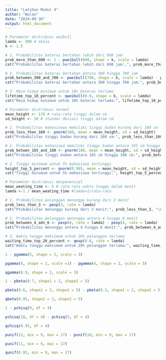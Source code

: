 ---
title: "Latihan Modul 4"
author: "Wulan"
date: "2024-09-30"
output: html_document
---

```{r}
# Parameter distribusi weibull
lamda <- 500 # skala
k <- 1.5

# 1. Probabilitas baterai bertahan lebih dari 600 jam
prob_more_than_600 <- 1 - pweibull(600, shape = k, scale = lamda)
cat("Probabilitas baterai bertahan lebih dari 600 jam:,", prob_more_than_600, "\n")

# 2. Probabilitas baterai bertahan antara 300 hingga 700 jam
prob_between_300_and_700 <- pweibull(700, shape = k, scale = lamda) - pweibull(300, shape = k, scale = lamda)
cat("Probabilitas baterai bertahan antara 300 hingga 700 jam:", prob_between_300_and_700, "\n")

# 3. Masa hidup minimum untuk 10% baterai terlama
lifetime_top_10_percent <- qweibull(0.9, shape = k, scale = lamda)
cat("Masa hidup minimum untuk 10% baterai terlama:", lifetime_top_10_percent, "jam\n")
```

```{r}
# Parameter distribusi normal
mean_height <- 170 # rata-rata tinggi dalam cm
sd_height <- 10 # standar deviasi tinggi dalam cm

# 1. Probabilitas mahasiswwa memiliki tinggi badan kurang dari 160 cm
prob_less_than_160 <- pnorm(160, mean = mean_height, sd = sd_height)
cat("Probabilitas tinggi badan kurang dari 160 cm:", prob_less_than_160, "\n")

# 2. Probabilitas mahasiswa memiliki tinggi badan antara 165 cm hingga 180 cm
prob_betwen_165_and_180 <- pnorm(180, mean = mean_height, sd = sd_height) - pnorm(165, mean = mean_height, sd = sd_height)
cat("Probabilitas tinggi badan antara 165 cm hingga 180 cm:", prob_betwen_165_and_180, "\n")

# 3. Tinggi minimum untuk 5% mahasiswa tertinggi
height_top_5_percent <- qnorm(0.995, mean = mean_height, sd = sd_height)
cat("Tinggi minimum untuk 5% mahasiswa tertinggi:", height_top_5_percent, "cm\n")
```

```{r}
# Parameter distribusi eksponensial
mean_weating_time <- 5 # rata-rata waktu tunggu dalam menit
lamda <-1 / mean_weating_time #lamda=1/rata-rata

# 1. Probabilitas pelanggan menunggu kurang dari 3 menit
prob_less_than_3 <- pexp(3, rate = lamda)
cat("Ptobabilitas menunggu kurang dari 3 menit:", prob_less_than_3, "\n")

# 2. Probabilitas pelanggan menunggu antara 4 hingga 6 menit
prob_between_4_adn_6 <- pexp(6, rate = lamda) - pexp(4, rate = lamda)
cat("Probabilitas menunggu antara 4 hingga 6 menit:", prob_between_4_adn_6, "\n")

# 3. Waktu tunggu maksimum untuk 20% pelanggan terlama
waiting_time_top_20_percent <- qexp(0.8, rate = lamda)
cat("Waktu tunggu maksimum untuk 20% pelanggan terlama:", waiting_time_top_20_percent, "menit\n")
```

```{r}
1 - pgamma(5, shape = 2, scale = 3)
```

```{r}
pgamma(6, shape = 2, scale =3) - pgamma(4, shape = 2, scale = 3)
```

```{r}
qgamma(0.9, shape = 2, scale = 3)
```

```{r}
1 - pbeta(0.7, shape1 = 2, shape2 = 5)
```

```{r}
pbeta(0.6, shape1 = 2, shape2 = 5) - pbeta(0.3, shape1 = 2, shape2 = 5)
```

```{r}
qbeta(0.95, shape1 = 2, shape2 = 5)
```

```{r}
1 - pchisq(9, df = 4)
```

```{r}
pchisq(10, df = 4) - pchisq(5, df = 4)
```

```{r}
qchisq(0.95, df = 4)
```

```{r}
punif(12, min = 9, max = 17) - punif(10, min = 9, max = 17)
```

```{r}
punif(11, min = 9, max = 17)
```

```{r}
qunif(0.95, min = 9, max = 17)
```

